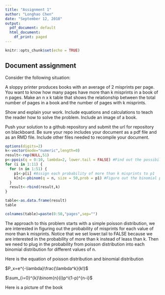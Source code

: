 ```yaml
---
title: "Assignment 1"
author: "Longhao Chen"
date: "September 12, 2018"
output:
  pdf_document: default
  html_document:
    df_print: paged
---
```


```r
knitr::opts_chunk$set(echo = TRUE)
```

## Document assignment


Consider the following situation:  

A sloppy printer produces books with an average of 2 misprints per page. You want to
know how many pages have more than k misprints in a book of n pages. Make an n x k table that shows the relationship between the total number of pages in a book and the number of pages with k misprints.

Show and explain your work.  Include equations and calculations to teach the reader how to solve the problem.  Include an image of a book.

Push your solution to a github repository and submit the url for repository on blackboard.
Be sure your repo includes your document as a pdf file and as an RMD file.  Include other files needed to recompile your document.

```r
options(digits=2)
k<-vector(mode="numeric",length=0)
result<-rep(NULL,51)
p<-ppois(q = 0:10, lambda=2, lower.tail = FALSE) #Find out the possibility of more than k misprints and asign it to p
for (i in 1:11) {
  for (n in 1:51) {
    p1<-p[i] #Assign each probability of more than k misprints to p1
    k[n]<-pbinom(q = n, size = 50,prob = p1) #Figure out the binomial probability for different n pages
  }
  result<-rbind(result,k)
}

table<-as.data.frame(result)
table

colnames(table)=paste(0:50,"pages",sep="")
```


The approach to this problem starts with a simple poisson distribution, we are interested in figuring out the probability of misprints for each value of more than k misprints. Notice that we set lower.tail to FALSE because we are interested in the probability of more than k instead of leass than k. Then we need to plug in the probability from poisson distribution into each binomial distribution for different values of n.

Here is the equation of poisson distribution and binomial distribution

$P_x=e^{-\lambda}\frac{\lambda^k}{k!}$

$\sum_{i=0}^{k}\binom{n}{i}p^i(1-p)^{n-i}$



Here is a picture of the book

\begin{center}
\includegraphics{book}
\end{center}

